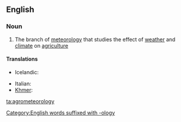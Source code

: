 ==English==

===Noun===
{{en-noun|-}}

# The branch of [[meteorology]] that studies the effect of [[weather]] and [[climate]]  on [[agriculture]]

====Translations====
{{trans-top|branch of meteorology dealing with agriculture}}
* Icelandic: {{t|is|búveðurfræði|f}}
{{trans-mid}}
* Italian: {{t+|it|agrometeorologia|f}}
* [[Khmer]]: {{t|km|កសិឧតុវិទ្យា|sc=Khmr}}
{{trans-bottom}}

[[ta:agrometeorology]]
[[Category:English words suffixed with -ology]]